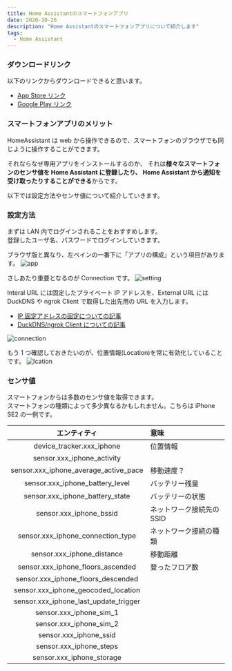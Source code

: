 ```yaml
---
title: Home Assistantのスマートフォンアプリ
date: 2020-10-26
description: "Home Assistantのスマートフォンアプリについて紹介します"
tags:
  - Home Assistant
---
```



### ダウンロードリンク

以下のリンクからダウンロードできると思います。

- [App Store リンク](https://apps.apple.com/jp/app/home-assistant/id1099568401)
- [Google Play リンク](https://play.google.com/store/apps/details?id=io.homeassistant.companion.android)

### スマートフォンアプリのメリット

HomeAssistant は web から操作できるので、スマートフォンのブラウザでも同じように操作することができます。

それならなぜ専用アプリをインストールするのか、
それは**様々なスマートフォンのセンサ値を Home Assistant に登録したり、
Home Assistant から通知を受け取ったりすることができる**からです。

以下では設定方法やセンサ値について紹介していきます。

### 設定方法

まずは LAN 内でログインされることをおすすめします。  
登録したユーザ名、パスワードでログインしていきます。

ブラウザ版と異なり、左ペインの一番下に「アプリの構成」という項目があります。
![app](./IMG_0806.PNG)

さしあたり重要となるのが Connection です。
![setting](./IMG_0807.PNG)

Interal URL には固定したプライベート IP アドレスを、External URL には DuckDNS や ngrok Client で取得した出先用の URL を入力します。

- [IP 固定アドレスの固定についての記事](/home-assistantを使えるようにするまで-その-3)
- [DuckDNS/ngrok Client についての記事](/home-assistantを使えるようにするまで-その-5)

![connection](./IMG_0810.PNG)

もう 1 つ確認しておきたいのが、位置情報(Location)を常に有効化していることです。
![lcation](./IMG_0811.PNG)

### センサ値

スマートフォンからは多数のセンサ値を取得できます。  
スマートフォンの種類によって多少異なるかもしれません。こちらは iPhone SE2 の一例です。

|             エンティティ              | 意味                      |
| :-----------------------------------: | :------------------------ |
|       device_tracker.xxx_iphone       | 位置情報                  |
|      sensor.xxx_iphone_activity       |                           |
| sensor.xxx_iphone_average_active_pace | 移動速度？                |
|    sensor.xxx_iphone_battery_level    | バッテリー残量            |
|    sensor.xxx_iphone_battery_state    | バッテリーの状態          |
|        sensor.xxx_iphone_bssid        | ネットワーク接続先の SSID |
|   sensor.xxx_iphone_connection_type   | ネットワーク接続の種類    |
|      sensor.xxx_iphone_distance       | 移動距離                  |
|   sensor.xxx_iphone_floors_ascended   | 登ったフロア数            |
|  sensor.xxx_iphone_floors_descended   |                           |
|  sensor.xxx_iphone_geocoded_location  |                           |
| sensor.xxx_iphone_last_update_trigger |                           |
|        sensor.xxx_iphone_sim_1        |                           |
|        sensor.xxx_iphone_sim_2        |                           |
|        sensor.xxx_iphone_ssid         |                           |
|        sensor.xxx_iphone_steps        |                           |
|       sensor.xxx_iphone_storage       |                           |
